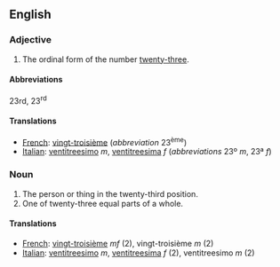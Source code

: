 ==English==

===Adjective===

# The ordinal form of the number [[twenty-three]].

====Abbreviations====
23rd, 23<sup>rd</sup>

====Translations====

*[[French]]: [[vingt-troisième]] (''abbreviation'' 23<sup>ème</sup>)
*[[Italian]]: [[ventitreesimo]] ''m'', [[ventitreesima]] ''f'' (''abbreviations'' 23º ''m'', 23ª ''f'')

===Noun===

#The person or thing in the twenty-third position.
#One of twenty-three equal parts of a whole.

====Translations====

*[[French]]: [[vingt-troisième]] ''mf'' (2), vingt-troisième ''m'' (2)
*[[Italian]]: [[ventitreesimo]] ''m'', [[ventitreesima]] ''f'' (2), ventitreesimo ''m'' (2)